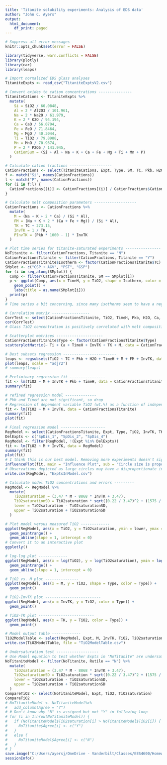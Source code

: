 ```yaml
---
title: 'Titanite solubility experiments: Analysis of EDS data'
author: "John C. Ayers"
output:
  html_document:
    df_print: paged
---
```

```r
# Suppress all error messages
knitr::opts_chunk$set(error = FALSE)
```


```r
library(tidyverse, warn.conflicts = FALSE)
library(plotly)
library(car)
library(leaps)
```

```r
# Import normalized EDS glass analyses
TitaniteExpts <- read_csv("TitaniteExptsV2.csv")
```


```r
# Convert oxides to cation concentrations ---------------
TitaniteCations <- TitaniteExpts %>%
  mutate(
    Si = SiO2 / 60.0848,
    Al = 2 * Al2O3 / 101.961,
    Na = 2 * Na2O / 61.979,
    K = 2 * K2O / 94.194,
    Ca = CaO / 56.0794,
    Fe = FeO / 71.8464,
    Mg = MgO / 40.3044,
    Ti = TiO2 / 79.8988,
    Mn = MnO / 70.9374,
    P = 2 * P2O5 / 141.945,
    CationSum = (Si + Al + Na + K + Ca + Fe + Mg + Ti + Mn + P)
  )
```

```r
# Calculate cation fractions -------------------
CationFractions <- select(TitaniteCations, Expt, Type, SM, TC, Pkb, H2O, TimeH, Titanite, Rutile, TiO2, Si:CationSum)
f <- match("Si", names(CationFractions))
l <- match("P", names(CationFractions))
for (i in f:l) {
  CationFractions[(i)] <- CationFractions[(i)] / CationFractions$CationSum
}
```


```r
# Calculate melt composition parameters -------------------
CationFractions <- CationFractions %>%
  mutate(
    M = (Na + K + 2 * Ca) / (Si * Al),
    FM = (Na + K + 2 * (Ca + Fe + Mg)) / (Si * Al),
    TK = TC + 273.15,
    InvTK = 1 / TK,
    PInvTK = (Pkb * 1000 - 1) * InvTK
  )
```


```r
# Plot time series for titanite-saturated experiments ----------------
NoTitanite <- filter(CationFractions, Titanite == "N")
CationFractionsTitanite <- filter(CationFractions, Titanite == "Y")
CationFractionsTitanite$Isotherm <- factor(CationFractionsTitanite$TC)
SMplot <- c("GSP + AGV", "PST", "GSP")
for (i in seq_along(SMplot)) {
  Comp <- filter(CationFractionsTitanite, SM == SMplot[i])
  p <- ggplot(Comp, aes(x = TimeH, y = TiO2, shape = Isotherm, color = Isotherm)) +
    geom_point() +
    labs(title = as.name(SMplot[i]))
  print(p)
}
# Time series a bit concerning, since many isotherms seem to have a negative slope, suggesting that titanite crystallization is kinetically inhibited.
```

```r
# Correlation matrix -----------------
CorrTest <- select(CationFractionsTitanite, TiO2, TimeH, Pkb, H2O, Ca, M:PInvTK)
cor(CorrTest)
# Glass TiO2 concentration is positively correlated with melt composition parameter M and TK and negatively correlated with time and InvTK.
```

```r
# Scatterplot matrices ---------------------
CationFractionsTitanite$Type <- factor(CationFractionsTitanite$Type)
scatterplotMatrix(~ Ti + Ca + TimeH + InvTK + TK + M, data = CationFractionsTitanite, smooth = FALSE)
```


```r
# Best subsets regression ------------------------
leaps <- regsubsets(TiO2 ~ TC + Pkb + H2O + TimeH + M + FM + InvTK, data = CationFractionsTitanite, nbest = 2)
plot(leaps, scale = "adjr2")
# summary(leaps)
```


```r
# Preliminary regression fit ----------------
fit <- lm(TiO2 ~ M + InvTK + Pkb + TimeH, data = CationFractionsTitanite)
summary(fit)
```

```r
# refined regression model --------------
# Pkb and TimeH are not significant, so drop
# Regression of dependent variable TiO2 (wt.%) as a function of independent variables M and invTK
fit <- lm(TiO2 ~ M + InvTK, data = CationFractionsTitanite)
summary(fit)
plot(fit)
```


```r
# Final regression model --------------------
RegModel <- select(CationFractionsTitanite, Expt, Type, TiO2, InvTK, TK, M)
DelExpts <- c("SpDis_1", "SpDis_2", "SpDis_4")
RegModel <- filter(RegModel, !(Expt %in% DelExpts))
fit <- lm(TiO2 ~ M + InvTK, data = RegModel)
summary(fit)
plot(fit)
# I think this is our best model. Removing more experiments doesn't significantly improve fit.
influencePlot(fit, main = "Influence Plot", sub = "Circle size is proportional to Cook's distance")
# Observations depicted as large circles may have a disproportionate influence on the parameter estimates of the model. Points with Hat values above 0.2 have high leverage.
write.csv(RegModel, "ExptsInModel.csv")
```

```r
# Calculate model TiO2 concentrations and errors ---------
RegModel <- RegModel %>%
  mutate(
    TiO2saturation = (3.47 * M - 8868 * InvTK + 3.47),
    TiO2saturationSD = TiO2saturation * sqrt((0.22 / 3.47)^2 + (1575 / 8868)^2),
    lower = TiO2saturation - TiO2saturationSD,
    upper = TiO2saturation + TiO2saturationSD
  )
```

```r
# Plot model versus measured TiO2 -------------
ggplot(RegModel, aes(x = TiO2, y = TiO2saturation, ymin = lower, ymax = upper, shape = Type, color = Type)) +
  geom_pointrange() +
  geom_abline(slope = 1, intercept = 0)
# Convert it to an interactive plot
ggplotly()
```

```r
# log-log plot -------------
ggplot(RegModel, aes(x = log(TiO2), y = log(TiO2saturation), ymin = log(lower), ymax = log(upper), shape = Type, color = Type)) +
  geom_pointrange() +
  geom_abline(slope = 1, intercept = 0)
```


```r
# TiO2 vs. M plot ---------------
ggplot(RegModel, aes(x = M, y = TiO2, shape = Type, color = Type)) +
  geom_point()
```

```r
# TiO2-InvTK plot -------------------------
ggplot(RegModel, aes(x = InvTK, y = TiO2, color = Type)) +
  geom_point()
```

```r
# TiO2-TK plot -------------------------
ggplot(RegModel, aes(x = TK, y = TiO2, color = Type)) +
  geom_point()
```


```r
# Model output table -------------
TiO2ModelTable <- select(RegModel, Expt, M, InvTK, TiO2, TiO2saturation, TiO2saturationSD)
write.csv(TiO2ModelTable, file = "TiO2ModelTable.csv")
```

```r
# Undersaturation test -------------------
# Use Model equation to test whether Expts in "NoTitanite" are undersaturated
NoTitaniteModel <- filter(NoTitanite, Rutile == "N") %>%
  mutate(
    TiO2saturation = (3.47 * M - 8868 * InvTK + 3.47),
    TiO2saturationSD = TiO2saturation * sqrt((0.22 / 3.47)^2 + (1575 / 8868)^2),
    lower = TiO2saturation - TiO2saturationSD,
    upper = TiO2saturation + TiO2saturationSD
  )
CompareTiO2 <- select(NoTitaniteModel, Expt, TiO2, TiO2saturation)
CompareTiO2
# NoTitaniteModel <- NoTitaniteModel%>%
#   add_column(Agree = "?")
# # Don't know why "N" is assigned but not "Y" in following loop
# for (i in 1:nrow(NoTitaniteModel)) {
#   if (NoTitaniteModel$TiO2saturation[i] > NoTitaniteModel$TiO2[i]) {
#     NoTitanite$Agree[i] <- c("Y")
#   }
#   else {
#     NoTitaniteModel$Agree[i] <- c("N")
#   }
# }
save.image("C:/Users/ayersj/OneDrive - Vanderbilt/Classes/EES4600/Homeworks/2020/HW2/TitaniteExptsM.RData")
sessionInfo()
```
